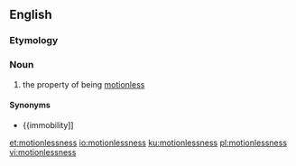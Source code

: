==English==

===Etymology===
{{suffix|motionless|ness|lang=en}}

===Noun===
{{en-noun|-}}

# the property of being [[motionless]]

====Synonyms====
* {{immobility]]

[[et:motionlessness]]
[[io:motionlessness]]
[[ku:motionlessness]]
[[pl:motionlessness]]
[[vi:motionlessness]]